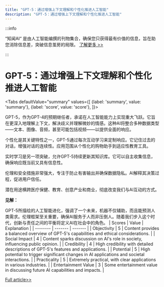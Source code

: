 ```yaml
---
title: "GPT-5：通过增强上下文理解和个性化推进人工智能"
description: "GPT-5：通过增强上下文理解和个性化推进人工智能"
---
```



:::info

“知闻AI“ 是由人工智能编撰的刊物集合，确保您只获得最有价值的信息，旨在助您消除信息差，突破信息茧房的局限。  [了解更多 >>](/zh-Hans/docs/guides)

:::

# GPT-5：通过增强上下文理解和个性化推进人工智能


<Tabs
	defaultValue="summary"
	values={[
	{label: 'summary', value: 'summary'},
	{label: 'score', value: 'score'},
]}>
<TabItem value="summary">


GPT-5，作为GPT-4的预期继任者，承诺在人工智能能力上实现重大飞跃。它旨在更深入地理解上下文，解决歧义并理解微妙的情感。这种AI将整合多种数据类型——文本、图像、音频，甚至可能包括视频——以提供全面的响应。

个性化是其关键特性之一，GPT-5通过每次互动学习来定制响应。它记住过去的对话，增强对话的连续性。应用范围从个性化的购物助手到适应性教育工具。

实时学习是另一项突破，允许GPT-5持续更新其知识库。它可以自主收集信息，确保响应既当前又具有信息性。

伦理和安全措施非常强大，专注于防止有害输出并确保数据隐私。AI解释其决策过程，促进用户信任。

潜在用途横跨医疗保健、教育、创意产业和商业，彻底改变我们与AI互动的方式。

**见解：**

GPT-5所描绘的人工智能进化，强调了一个未来，机器不仅辅助，而且能预测人类需求。伦理框架至关重要，确保AI服务于人而非压倒人。随着我们步入这个时代，创新与责任之间的平衡将定义AI在社会中的角色。
</TabItem>
<TabItem value="score">
	| Scores     | Value   | Explanation |
	| -------- | ------- | ------- |
	| Objectivity  | 5    | Content provides a balanced overview of GPT-5's capabilities and ethical considerations.    |
	| Social Impact | 4     | Content sparks discussion on AI's role in society, influencing public opinion.    |
	| Credibility    | 4    | High credibility with detailed descriptions of GPT-5's features and applications.    |
	| Potential    | 5    | High potential to trigger significant changes in AI applications and societal interactions.    |
	| Practicality    | 5    | Extremely practical, with clear applications in various industries.    |
	| Entertainment Value    | 3    | Some entertainment value in discussing future AI capabilities and impacts.    |
</TabItem>
</Tabs>

[Full article>>](https://hackernoon.com/the-lowdown-on-gpt-5-and-what-it-will-bring?source=rss)
